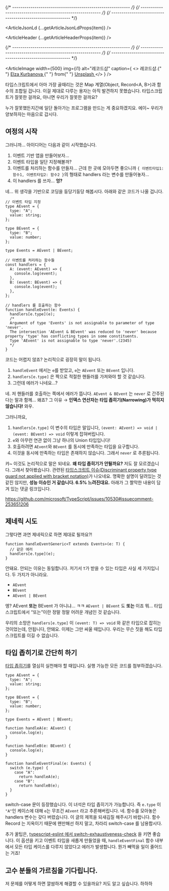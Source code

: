 
{/* ---------------------------------------------------------- */}
{/* ---------------------------------------------------------- */}
{/* ---------------------------------------------------------- */}


<ArticleJsonLd {...getArticleJsonLdProps(item)} />

<ArticleHeader {...getArticleHeaderProps(item)} />

{/* ---------------------------------------------------------- */}
{/* ---------------------------------------------------------- */}
{/* ---------------------------------------------------------- */}

<ArticleImage
  width={500}
  img={i1}
  alt="레코드샵"
  caption={
    <>
      레코드샵.{" "}
      <a href="https://unsplash.com/ko/@kurbanova?utm_source=unsplash&utm_medium=referral&utm_content=creditCopyText">
        Elza Kurbanova
      </a>{" "}
      from{" "}
      <a href="https://unsplash.com/ko/%EC%82%AC%EC%A7%84/f8MLY_HKwqQ?utm_source=unsplash&utm_medium=referral&utm_content=creditCopyText">
        Unsplash
      </a>
    </>
  }
/>

타입스크립트에서 아마 가장 골때리는 것은 Map 계열(Object, Record\<A, B>)과 함수의 조합일 겁니다. 이걸 제대로 다루는 용자는 아직 발견하지 못했습니다. 타입스크립트가 잘못한 걸까요, 아니면 우리가 잘못한 걸까요?

누가 잘못했든지간에 일단 돌아가는 프로그램을 만드는 게 중요하겠지요. 에이~ 우리가 양보하자는 마음으로 갑시다.

## 여정의 시작

그러니까… 아이디어는 다음과 같이 시작했습니다.

1. 이벤트 기반 앱을 만들어보자…
2. 이벤트 타입을 일단 지정해볼까?
3. 이벤트를 처리하는 함수를 만들자… 근데 한 곳에 모아두면 좋으니까 `{ 이벤트타입1: 함수1, 이벤트타입2: 함수2 }`의 형태로 handlers 라는 변수를 만들어놓자…
4. 이 handlers 를 쓰자… **엉?**

네… 위 생각을 기반으로 코딩을 둥당기둥당 해봅시다. 아래와 같은 코드가 나올 겁니다.

```tsx
// 이벤트 타입 지정
type AEvent = {
  type: "A";
  value: string;
};

type BEvent = {
  type: "B";
  value: number;
};

type Events = AEvent | BEvent;

// 이벤트를 처리하는 함수들
const handlers = {
  A: (event: AEvent) => {
    console.log(event);
  },
  B: (event: BEvent) => {
    console.log(event);
  },
};

// handlers 를 호출하는 함수
function handleEvent(e: Events) {
  handlers[e.type](e);
  /*
  Argument of type 'Events' is not assignable to parameter of type 'never'.
  The intersection 'AEvent & BEvent' was reduced to 'never' because property 'type' has conflicting types in some constituents.
  Type 'AEvent' is not assignable to type 'never'.(2345)
  */
}
```

코드는 어렵지 않죠? 논리적으로 굉장히 말이 됩니다.

1. `handleEvent` 에서는 `e`를 받았고, `e`는 `AEvent` 또는 `BEvent` 입니다.
2. `handlers[e.type]` 은 짝으로 적절한 핸들러를 가져와야 할 것 같습니다.
3. 그런데 에러가 나네요…?

네. 저 핸들러를 호출하는 쪽에서 에러가 뜹니다. `AEvent & BEvent` 는 `never` 로 간주된다는 말과 함께… 왜죠? 그 이유 → **인덱스 연산자는 타입 좁히기(Narrowing)가 먹히지 않습니다!** 와우.

그러니까요,

1. `handlers[e.type]` 이 변수의 타입은 말입니다, `(event: AEvent) => void | (event: BEvent) => void` 이렇게 잡혀버립니다.
2. `e`와 아무런 연관 없이 그냥 하나의 Union 타입입니다!
3. 호출하려면 `AEvent`와 `BEvent` 를 동시에 만족하는 타입을 요구합니다.
4. 이것을 동시에 만족하는 타입은 존재하지 않습니다. 그래서 `never` 로 추론됩니다.

캬~ 이것도 논리적으로 말은 되네요. **왜 타입 좁히기가 안될까요?** 저도 잘 모르겠습니다. 그래서 찾아봤습니다. 관련된 [타입스크립트 이슈(Discriminant property type guard not applied with bracket notation)](https://github.com/microsoft/TypeScript/issues/10530)가 나오네요. 명확한 설명이 달려있는 것 같진 않지만, **성능 이슈인 거 같습니다. 6.5% 느려진대요.** 아래가 그 짤막한 내용이 담겨 있는 댓글 링크입니다.

https://github.com/microsoft/TypeScript/issues/10530#issuecomment-253651206

## 제네릭 시도

그렇다면 과연 제네릭으로 하면 제대로 될까요?!

```tsx
function handleEventGeneric<T extends Events>(e: T) {
  // 같은 에러
  handlers[e.type](e);
}
```

안돼요. 안되는 이유는 동일합니다. 저기서 `T`가 받을 수 있는 타입은 사실 세 가지입니다. 두 가지가 아니라요.

- `AEvent`
- `BEvent`
- `AEvent | BEvent`

엥? AEvent **또는** BEvent 가 아니냐… ㅋㅋ `AEvent | BEvent` 도 **또는** 이죠 뭐… 타입스크립트에서 “또는”이란 정말 정말 어려운 개념인 것 같습니다.

우리의 소망은 `handlers[e.type]` 이 `(event: T) => void` 와 같은 타입으로 잡히는 것이었는데, 안됩니다, 안돼요. 이제는 그만 싸울 때입니다. 우리는 무슨 짓을 해도 타입스크립트를 이길 수 없습니다.

## 타입 좁히기로 간단히 하기

[타입 좁히기](/article/2023-07/why-need-narrowing)를 열심히 실천해야 할 때입니다. 실행 가능한 모든 코드를 첨부하겠습니다.

```tsx
type AEvent = {
  type: "A";
  value: string;
};

type BEvent = {
  type: "B";
  value: number;
};

type Events = AEvent | BEvent;

function handleA(e: AEvent) {
  console.log(e);
}

function handleB(e: BEvent) {
  console.log(e);
}

function handleEventFinal(e: Events) {
  switch (e.type) {
    case "A":
      return handleA(e);
    case "B":
      return handleB(e);
  }
}
```

switch-case 문이 등장했습니다. 이 녀석은 타입 좁히기가 가능합니다. 즉 `e.type` 이 `"A"`인 케이스에 대해 `e`는 무조건 `AEvent` 라고 추론해버립니다. 네. 함수를 모아놓은 handlers 변수는 갖다 버렸습니다. 이 글의 제목을 되새김질 해주시기 바랍니다. 함수 Record 는 지옥이기 때문에 왠만해선 하지 말고, 차라리 switch-case 를 남용합시다.

추가 꿀팁은, [typescript-eslint 에서 switch-exhaustiveness-check](https://typescript-eslint.io/rules/switch-exhaustiveness-check/) 을 키면 좋습니다. 이 옵션을 키고 이벤트 타입을 새롭게 만들었을 때, `handleEventFinal` 함수 내부에서 모든 타입 케이스를 다루지 않았다고 에러가 발생합니다. 뭔가 빼먹을 일이 줄어드는 거죠!

## 고수 분들의 가르침을 기다립니다.

저 문제를 어떻게 하면 깔쌈하게 해결할 수 있을까요? 저도 알고 싶습니다. 하하하
